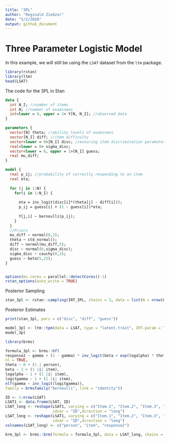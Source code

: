 ```yaml
---
title: "3PL"
author: "Reginald Ziedzor"
date: "5/2/2020"
output: github_document
---
```


# Three Parameter Logistic Model

In this example, we will still be using the `LSAT` dataset from the `ltm` package.

```r
library(rstan)
library(ltm)
head(LSAT)
```

The code for the 3PL in Stan
```stan
data {
  int N_I; //number of items
  int N; //number of examinees
  int<lower = 0, upper = 1> Y[N, N_I]; //observed data
}

parameters {
  vector[N] theta; //ability levels of examinees
  vector[N_I] diff; //item difficulty
  vector<lower = 0>[N_I] disc; //ensuring item discrimination parameter is nonnegative
  real<lower = 0> sigma_disc;
  vector<lower = 0, upper = 1>[N_I] guess;
  real mu_diff;
}

model {
  real p_ij; //probability of correctly responding to an item
  real eta;
  
  for (j in 1:N) {
    for(i in 1:N_I) {
      
      eta = inv_logit(disc[i]*(theta[j] - diff[i]));
      p_ij = guess[i] + (1 - guess[i])*eta;
      
      Y[j,i] ~ bernoulli(p_ij); 
    }
  }
  //Priors
  mu_diff ~ normal(0,2);
  theta ~ std_normal();
  diff ~ normal(mu_diff,5);
  disc ~ normal(0,sigma_disc);
  sigma_disc ~ cauchy(0,2); 
  guess ~ beta(5,23); 
}



```

```r
options(mc.cores = parallel::detectCores()-1)
rstan_options(auto_write = TRUE)
```

Posterior Sampling
```r

stan_3pl <- rstan::sampling(IRT_3PL, chains = 3, data = list(N = nrow(LSAT), N_I = ncol(LSAT), Y = LSAT))
```

Posterior Estimates
```r
print(stan_3pl, pars = c("disc", "diff", "guess"))
```


```r
model_3pl <- ltm::tpm(data = LSAT, type = "latent.trait", IRT.param = TRUE)
model_3pl
```


```r
library(brms)

formula_3pl <- brms::bf(
response2 ~ gamma + (1 - gamma) * inv_logit(beta + exp(logalpha) * theta),
nl = TRUE,
theta ~ 0 + (1 | person),
beta ~ 1 + (1 |i| item),
logalpha ~ 1 + (1 |i| item),
logitgamma ~ 1 + (1 |i| item),
nlf(gamma ~ inv_logit(logitgamma)),
family = brmsfamily("bernoulli", link = "identity"))
```


```r
ID <- 1:nrow(LSAT)
LSAT1 <- data.frame(LSAT, ID)
LSAT_long <- reshape(LSAT1, varying = c("Item.1", "Item.2", "Item.3", "Item.4", "Item.5"), 
                     idvar = "ID",direction = "long")
LSAT_long <- reshape(LSAT1, varying = c("Item.1", "Item.2", "Item.3", "Item.4", "Item.5"), 
                     idvar = "ID",direction = "long")
colnames(LSAT_long) <- c("person", "item", "response2")
```


```r
brm_3pl <- brms::brm(formula = formula_3pl, data = LSAT_long, chains = 3)
```

